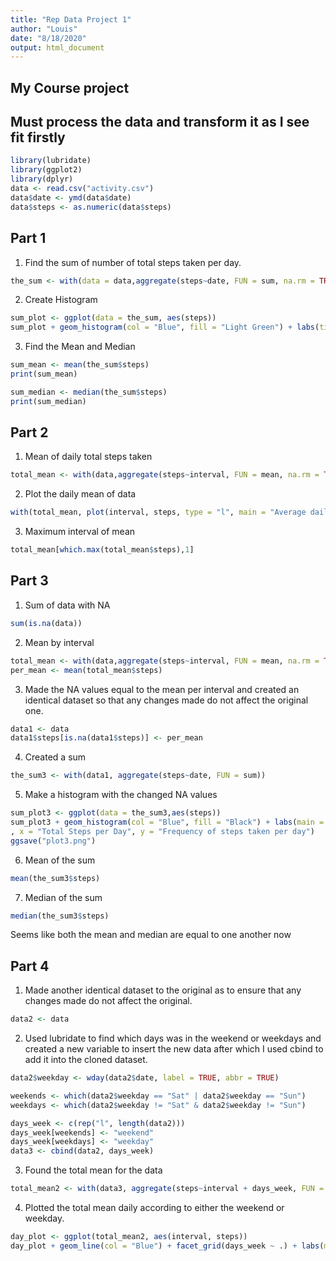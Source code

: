 ---
title: "Rep Data Project 1"
author: "Louis"
date: "8/18/2020"
output: html_document
---

## My Course project

## Must process the data and transform it as I see fit firstly
```{r, echo=TRUE}
library(lubridate)
library(ggplot2)
library(dplyr)
data <- read.csv("activity.csv")
data$date <- ymd(data$date)
data$steps <- as.numeric(data$steps)
```
## Part 1

1. Find the sum of number of total steps taken per day.
```{r, echo = TRUE}
the_sum <- with(data = data,aggregate(steps~date, FUN = sum, na.rm = TRUE))
```

2. Create Histogram
```{r, echo=TRUE}
sum_plot <- ggplot(data = the_sum, aes(steps))
sum_plot + geom_histogram(col = "Blue", fill = "Light Green") + labs(title = "Number of steps per day(Missing data ignored)", x = "Total steps taken per day", y = "The frequency of steps")
```

3. Find the Mean and Median
```{r,echo=TRUE}
sum_mean <- mean(the_sum$steps)
print(sum_mean)

sum_median <- median(the_sum$steps)
print(sum_median)
```

## Part 2

1. Mean of daily total steps taken
```{r, echo = TRUE}
total_mean <- with(data,aggregate(steps~interval, FUN = mean, na.rm = TRUE))

```
2. Plot the daily mean of data
```{r, echo = TRUE}
with(total_mean, plot(interval, steps, type = "l", main = "Average daily number of steps", xlab = "Interval of Steps", ylab = "Average number of steps"))
```

3. Maximum interval of mean
```{r,echo=TRUE}
total_mean[which.max(total_mean$steps),1]
```
## Part 3

1. Sum of data with NA
```{r,echo=TRUE}
sum(is.na(data))
```
2. Mean by interval
```{r,echo=TRUE}
total_mean <- with(data,aggregate(steps~interval, FUN = mean, na.rm = TRUE))
per_mean <- mean(total_mean$steps)
```
3. Made the NA values equal to the mean per interval and created an identical dataset so that any changes made do not affect the original one.
```{r,echo=TRUE}
data1 <- data
data1$steps[is.na(data1$steps)] <- per_mean
```
4. Created a sum
```{r,echo=TRUE}
the_sum3 <- with(data1, aggregate(steps~date, FUN = sum))
```
5. Make a histogram with the changed NA values
```{r,echo=TRUE}
sum_plot3 <- ggplot(data = the_sum3,aes(steps))
sum_plot3 + geom_histogram(col = "Blue", fill = "Black") + labs(main = "Total number of steps per day (NA included)"
, x = "Total Steps per Day", y = "Frequency of steps taken per day")
ggsave("plot3.png")
```
6. Mean of the sum
```{r,echo=TRUE}
mean(the_sum3$steps)
```
7. Median of the sum
```{r,echo=TRUE}
median(the_sum3$steps)
```
Seems like both the mean and median are equal to one another now


## Part 4

1. Made another identical dataset to the original as to ensure that any changes made do not affect the original.
```{r,echo=TRUE}
data2 <- data
```
2. Used lubridate to find which days was in the weekend or weekdays and created a new variable to insert the new data
after which I used cbind to add it into the cloned dataset.
```{r,echo=TRUE}
data2$weekday <- wday(data2$date, label = TRUE, abbr = TRUE)

weekends <- which(data2$weekday == "Sat" | data2$weekday == "Sun")
weekdays <- which(data2$weekday != "Sat" & data2$weekday != "Sun")

days_week <- c(rep("l", length(data2)))
days_week[weekends] <- "weekend"
days_week[weekdays] <- "weekday"
data3 <- cbind(data2, days_week)
```
3. Found the total mean for the data
```{r,echo=TRUE}
total_mean2 <- with(data3, aggregate(steps~interval + days_week, FUN = mean, na.rm = TRUE))
```
4. Plotted the total mean daily according to either the weekend or weekday.
```{r,echo=TRUE}
day_plot <- ggplot(total_mean2, aes(interval, steps))
day_plot + geom_line(col = "Blue") + facet_grid(days_week ~ .) + labs(main = "Weekday vs Weekend : Average daily number of steps", x = "Intervals", y = "Average number of steps per day")
```


